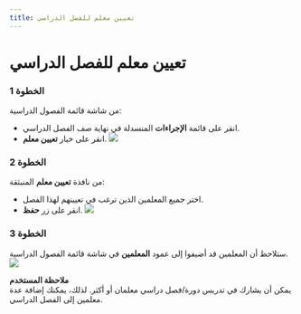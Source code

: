 ---
title: تعيين معلم للفصل الدراسي
---


# تعيين معلم للفصل الدراسي

### الخطوة 1

من شاشة قائمة الفصول الدراسية:
- انقر على قائمة **الإجراءات** المنسدلة في نهاية صف الفصل الدراسي.
- انقر على خيار **تعيين معلم**.
![](/ar/img/ulearning/admin/Adding_teacher_to_course_5.png)

### الخطوة 2

من نافذة **تعيين معلم** المنبثقة:
- اختر جميع المعلمين الذين ترغب في تعيينهم لهذا الفصل.
- انقر على زر **حفظ**.
![](/ar/img/ulearning/admin/Assigning_teacher_to_class.png)

### الخطوة 3

ستلاحظ أن المعلمين قد أضيفوا إلى عمود **المعلمين** في شاشة قائمة الفصول الدراسية.
![](/ar/img/ulearning/admin/Assigning_teacher_to_class_4.png)

**ملاحظة المستخدم**  
يمكن أن يشارك في تدريس دورة/فصل دراسي معلمان أو أكثر. لذلك، يمكنك إضافة عدة معلمين إلى الفصل الدراسي.
